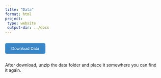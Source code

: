 ```yaml
---
title: "Data"
format: html
project:
 type: website
 output-dir: ../docs
---
```


::: {style="display: flex; gap: 10px;"}
<a href="./data.zip" download="data.zip"> <button class="btn small-button" style="background-color: #3986C7; color: white; border: none; padding: 10px 20px; border-radius: 5px;"> Download Data </button> </a>
:::

After download, unzip the data folder and place it somewhere you can find it again. 

